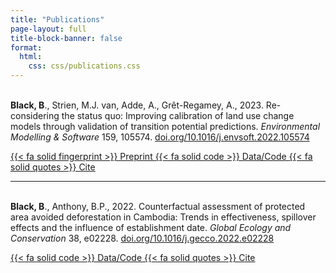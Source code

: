 ```yaml
---
title: "Publications"
page-layout: full
title-block-banner: false
format: 
  html: 
    css: css/publications.css
---
```


**\
Black, B**., Strien, M.J. van, Adde, A., Grêt-Regamey, A., 2023. Re-considering the status quo: Improving calibration of land use change models through validation of transition potential predictions. *Environmental Modelling & Software* 159, 105574. [doi.org/10.1016/j.envsoft.2022.105574](https://doi.org/10.1016/j.envsoft.2022.105574)

<a href="https://dx.doi.org/10.2139/ssrn.4219023" class="btn btn-outline-dark btn-sm" aria-pressed="true" role="button"> {{< fa solid fingerprint >}} Preprint </a> <a href="https://zenodo.org/record/6912914#.Y7V4mZDYo2w" class="btn btn-outline-dark btn-sm" aria-pressed="true" role="button"> {{< fa solid code >}} Data/Code </a> <a href=media/ICoLCM.bib class="btn btn-outline-dark btn-sm" aria-pressed="true" role="button" download=ICoLCM.bib> {{< fa solid quotes >}} Cite </a>

------------------------------------------------------------------------

**\
Black, B**., Anthony, B.P., 2022. Counterfactual assessment of protected area avoided deforestation in Cambodia: Trends in effectiveness, spillover effects and the influence of establishment date. *Global Ecology and Conservation* 38, e02228. [doi.org/10.1016/j.gecco.2022.e02228](https://doi.org/10.1016/j.gecco.2022.e02228)

<a href="https://zenodo.org/record/6554206#.Y7V79ZDYo2w" class="btn btn-outline-dark btn-sm" aria-pressed="true" role="button"> {{< fa solid code >}} Data/Code </a> <a href=media/Cam_PA_effect.bib class="btn btn-outline-dark btn-sm" aria-pressed="true" role="button" download= Cam_PA_effect.bib> {{< fa solid quotes >}} Cite </a>

